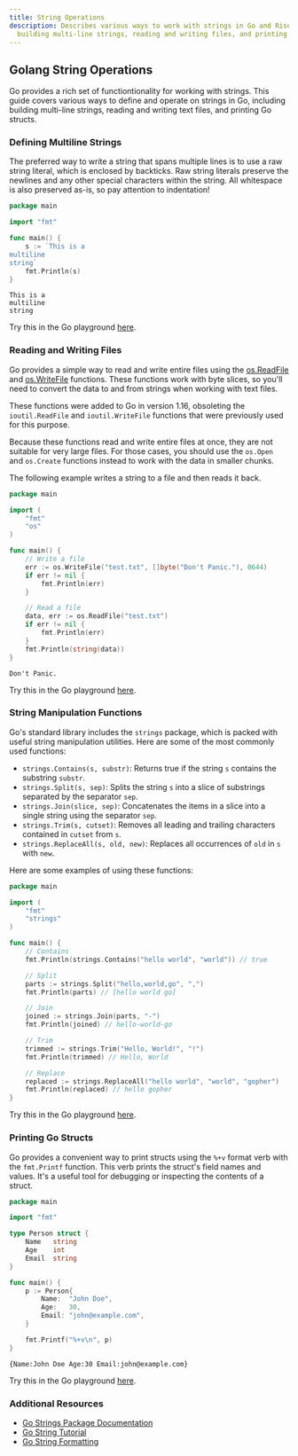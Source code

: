 ```yaml
---
title: String Operations
description: Describes various ways to work with strings in Go and Risor, including
  building multi-line strings, reading and writing files, and printing Go structs.
---
```


## Golang String Operations

Go provides a rich set of functiontionality for working with strings. This guide
covers various ways to define and operate on strings in Go, including building
multi-line strings, reading and writing text files, and printing Go structs.

### Defining Multiline Strings

The preferred way to write a string that spans multiple lines is to use
a raw string literal, which is enclosed by backticks. Raw string literals
preserve the newlines and any other special characters within the string.
All whitespace is also preserved as-is, so pay attention to indentation!

```go copy filename="main.go"
package main

import "fmt"

func main() {
	s := `This is a
multiline
string`
	fmt.Println(s)
}
```

```plaintext filename="stdout"
This is a
multiline
string
```

Try this in the Go playground [here](https://go.dev/play/p/WZK8G1V6PvM).

### Reading and Writing Files

Go provides a simple way to read and write entire files using the
[os.ReadFile](https://pkg.go.dev/os#ReadFile) and [os.WriteFile](https://pkg.go.dev/os#WriteFile)
functions. These functions work with byte slices, so you'll need to convert the
data to and from strings when working with text files.

These functions were added to Go in version 1.16, obsoleting the `ioutil.ReadFile`
and `ioutil.WriteFile` functions that were previously used for this purpose.

Because these functions read and write entire files at once, they are not suitable
for very large files. For those cases, you should use the `os.Open` and `os.Create`
functions instead to work with the data in smaller chunks.

The following example writes a string to a file and then reads it back.

```go copy filename="main.go"
package main

import (
	"fmt"
	"os"
)

func main() {
	// Write a file
	err := os.WriteFile("test.txt", []byte("Don't Panic."), 0644)
	if err != nil {
		fmt.Println(err)
	}

	// Read a file
	data, err := os.ReadFile("test.txt")
	if err != nil {
		fmt.Println(err)
	}
	fmt.Println(string(data))
}
```

```plaintext filename="stdout"
Don't Panic.
```

Try this in the Go playground [here](https://go.dev/play/p/MLMVi9uz0SP).

### String Manipulation Functions

Go's standard library includes the `strings` package, which is packed with
useful string manipulation utilities. Here are some of the most commonly used functions:

- `strings.Contains(s, substr)`: Returns true if the string `s` contains the substring `substr`.
- `strings.Split(s, sep)`: Splits the string `s` into a slice of substrings separated by the separator `sep`.
- `strings.Join(slice, sep)`: Concatenates the items in a slice into a single string using the separator `sep`.
- `strings.Trim(s, cutset)`: Removes all leading and trailing characters contained in `cutset` from `s`.
- `strings.ReplaceAll(s, old, new)`: Replaces all occurrences of `old` in `s` with `new`.

Here are some examples of using these functions:

```go copy filename="main.go"
package main

import (
	"fmt"
	"strings"
)

func main() {
	// Contains
	fmt.Println(strings.Contains("hello world", "world")) // true

	// Split
	parts := strings.Split("hello,world,go", ",")
	fmt.Println(parts) // [hello world go]

	// Join
	joined := strings.Join(parts, "-")
	fmt.Println(joined) // hello-world-go

	// Trim
	trimmed := strings.Trim("Hello, World!", "!")
	fmt.Println(trimmed) // Hello, World

	// Replace
	replaced := strings.ReplaceAll("hello world", "world", "gopher")
	fmt.Println(replaced) // hello gopher
}
```

Try this in the Go playground [here](https://go.dev/play/p/O9OjKRc200O).

### Printing Go Structs

Go provides a convenient way to print structs using the `%+v` format verb with
the `fmt.Printf` function. This verb prints the struct's field names and values.
It's a useful tool for debugging or inspecting the contents of a struct.

```go copy filename="main.go"
package main

import "fmt"

type Person struct {
    Name   string
    Age    int
    Email  string
}

func main() {
    p := Person{
        Name:  "John Doe",
        Age:   30,
        Email: "john@example.com",
    }

    fmt.Printf("%+v\n", p)
}
```

```plaintext filename="stdout"
{Name:John Doe Age:30 Email:john@example.com}
```

Try this in the Go playground [here](https://go.dev/play/p/URGekCy-Gma).

### Additional Resources

- [Go Strings Package Documentation](https://pkg.go.dev/strings)
- [Go String Tutorial](https://golangbot.com/strings/)
- [Go String Formatting](https://gobyexample.com/string-formatting)

